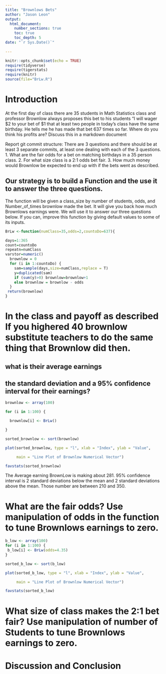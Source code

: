 ```yaml
---
title: "Brownlows Bets"
author: "Jason Leon"
output: 
  html_document:
    number_sections: true
    toc: true
    toc_depth: 5
date: "`r Sys.Date()`"    
    
---
```

```r
knitr::opts_chunk$set(echo = TRUE)
require(tidyverse)
require(tigerstats)
require(knitr)
source(file="BrLw.R")
```


<!-- We recommend you use git branches -- create a separate branch for each major section i.e. Introduction, Methods, Results, Inferential Results, and Discussion and Conclusions - leave the YAML block untouched until the final merge where you put in your own name !-->

# Introduction

<!--In this section you explain what you are trying to show.  Where did the data come from?  What is the research or other question you are trying to answer?!-->

 At the first day of class there are 35 students in Math Statistics class and professor Brownlow always proposes this bet to his students "I will wager $2 to your bet of $1 that at least two people in today's class have  the same birthday.  He tells me he has made that bet 637 times so far. Where do you think his profits are? Discuss this in a markdown document
 
Report git commit structure:
There are 3 questions and there should be at least 3 separate commits, at least one dealing with each of the 3 questions.
1. What are the fair odds for a bet on matching birthdays in a 35 person class.
2. For what size class is a 2:1 odds bet fair.
3. How much money would Brownlow be expected to end up with if the bets went as described.

## Our strategy is to build a Function and the use it to answer the three questions. 

The function will be given a class_size by number of students, odds, and Number_of_times brownlow made the bet.  It will give you back how much Brownlows earnings were. We will use it to answer our three questions below. If you can, improve this function by giving default values to some of its inputs. 

```r
BrLw <-function(numClass=35,odds=2,countoDo=637){

days=1:365
count=countoDo
repeatn=numClass
varstor=numeric()
  brownlow = 0
  for (i in 1:countoDo) {
    sam=sample(days,size=numClass,replace = T)
    y=duplicated(sam)
    if (sum(y)>0) brownlow=brownlow+1
    else brownlow = brownlow - odds
  }
 return(brownlow)
}
```

# In the class and payoff as described  If you highered 40 brownlow substitute teachers to do the same thing that Brownlow did then.
## what is their average earnings
## the standard deviation and a 95% confidence interval for their earnings?
  
<!--Explain and display your method of coming up with a 95% confidence interval of  professor Brownlows winnings (or losings)-->
```r
brownlow <- array(100)

for (i in 1:100) {

  brownlow[i] <- BrLw()

}

```


```r


sorted_brownlow <- sort(brownlow)

plot(sorted_brownlow, type = "l", xlab = "Index", ylab = "Value",

     main = "Line Plot of Brownlow Numerical Vector")

```


```r
favstats(sorted_brownlow)
```
The Average earning BrownLow is making about 281.  95% confidence interval is 2 standard deviations below the mean and 2 standard deviations above the mean. Those number are between 210 and 350.


# What are the fair odds? Use manipulation of odds in the function to tune Brownlows earnings to zero. 

<!--Decide on your methods:  In this section explain the approach you will take to attack the issue --- how will you decide on a likely estimate of professor Brownlow's earnings or losses after 637 bets. Also explain how you construct a 95% confidence interval about your estimate of his winnings !-->
 
```r
b_low <- array(100)
for (i in 1:100) {
 b_low[i] <- BrLw(odds=4.35)
}

```

```r


sorted_b_low <- sort(b_low)

plot(sorted_b_low, type = "l", xlab = "Index", ylab = "Value",

     main = "Line Plot of Brownlow Numerical Vector")

```

```r
favstats(sorted_b_low)
```


# What size of class makes the 2:1 bet fair?  Use manipulation of number of Students to tune Brownlows earnings to zero.

<!--Explain and display the results of your method of coming up with the estimate of professor Brownlows betting profits!-->








# Discussion and Conclusion

<!--Discussion and conclusion here.  If professor Brownlow is consistantly making or losing money how could he change his payout so that his profits center on zero?  Also discuss what size his class should be in order to have his current scheme balance at zero profit.!-->

